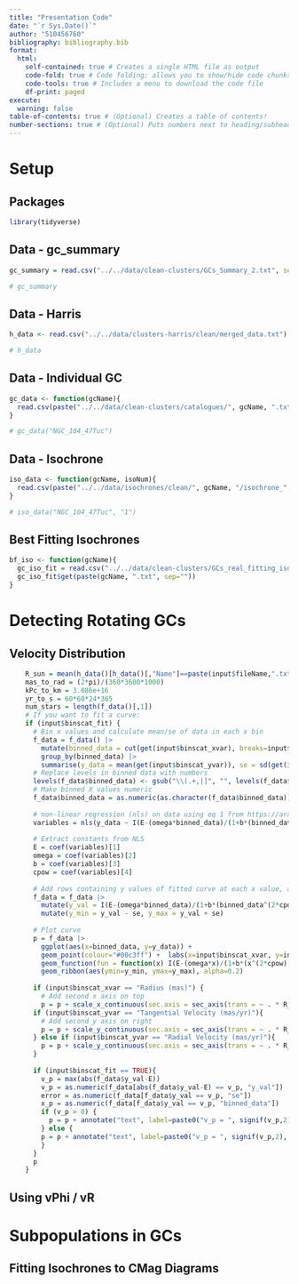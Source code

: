 ```yaml
---
title: "Presentation Code"
date: "`r Sys.Date()`"
author: "510456760"
bibliography: bibliography.bib
format: 
  html: 
    self-contained: true # Creates a single HTML file as output
    code-fold: true # Code folding; allows you to show/hide code chunks
    code-tools: true # Includes a menu to download the code file
    df-print: paged
execute:
  warning: false
table-of-contents: true # (Optional) Creates a table of contents!
number-sections: true # (Optional) Puts numbers next to heading/subheadings
---
```


# Setup

## Packages

```r
library(tidyverse)
```

## Data - gc_summary

```r
gc_summary = read.csv("../../data/clean-clusters/GCs_Summary_2.txt", sep=",")

# gc_summary
```

## Data - Harris

```r
h_data <- read.csv("../../data/clusters-harris/clean/merged_data.txt")

# h_data
```

## Data - Individual GC

```r
gc_data <- function(gcName){
  read.csv(paste("../../data/clean-clusters/catalogues/", gcName, ".txt", sep=""),sep=',')
}

# gc_data("NGC_104_47Tuc")
```

## Data - Isochrone

```r
iso_data <- function(gcName, isoNum){
  read.csv(paste("../../data/isochrones/clean/", gcName, "/isochrone_", isoNum, ".txt", sep=""),sep=',')
}

# iso_data("NGC_104_47Tuc", "1")
```

## Best Fitting Isochrones

```r
bf_iso <- function(gcName){
  gc_iso_fit = read.csv("../../data/clean-clusters/GCs_real_fitting_isochrones_2.txt", sep=",")
  gc_iso_fit$get(paste(gcName, ".txt", sep=""))
}
```

# Detecting Rotating GCs

## Velocity Distribution

```r
    R_sun = mean(h_data()[h_data()[,"Name"]==paste(input$fileName,".txt",sep=''),6])
    mas_to_rad = (2*pi)/(360*3600*1000)
    kPc_to_km = 3.086e+16
    yr_to_s = 60*60*24*365
    num_stars = length(f_data()[,1])
    # If you want to fit a curve:
    if (input$binscat_fit) {
      # Bin x values and calculate mean/se of data in each x bin
      f_data = f_data() |>
        mutate(binned_data = cut(get(input$binscat_xvar), breaks=input$binscat_bins)) |>
        group_by(binned_data) |>
        summarise(y_data = mean(get(input$binscat_yvar)), se = sd(get(input$binscat_yvar))/sqrt(n()))
      # Replace levels in binned data with numbers
      levels(f_data$binned_data) <- gsub("\\(.+,|]", "", levels(f_data$binned_data))
      # Make binned X values numeric
      f_data$binned_data = as.numeric(as.character(f_data$binned_data))
      
      # non-linear regression (nls) on data using eq 1 from https://arxiv.org/pdf/1305.6025.pdf
      variables = nls(y_data ~ I(E-(omega*binned_data)/(1+b*(binned_data^(2*cpow)))), data=f_data, start=list(E=0, omega=2, b=50, cpow=1))
      
      # Extract constants from NLS
      E = coef(variables)[1]
      omega = coef(variables)[2]
      b = coef(variables)[3]
      cpow = coef(variables)[4]
      
      # Add rows containing y values of fitted curve at each x value, and the ribbon y range
      f_data = f_data |>
        mutate(y_val = I(E-(omega*binned_data)/(1+b*(binned_data^(2*cpow))))) |>
        mutate(y_min = y_val - se, y_max = y_val + se)
      
      # Plot curve
      p = f_data |>
        ggplot(aes(x=binned_data, y=y_data)) +
        geom_point(colour="#00c3ff") +  labs(x=input$binscat_xvar, y=input$binscat_yvar) +
        geom_function(fun = function(x) I(E-(omega*x)/(1+b*(x^(2*cpow))))) +
        geom_ribbon(aes(ymin=y_min, ymax=y_max), alpha=0.2)
      
      if (input$binscat_xvar == "Radius (mas)") {
        # Add second x axis on top
        p = p + scale_x_continuous(sec.axis = sec_axis(trans = ~ . * R_sun * kPc_to_km * mas_to_rad, name = "Radius (km)"))}
      if (input$binscat_yvar == "Tangential Velocity (mas/yr)"){
        # Add second y axis on right
        p = p + scale_y_continuous(sec.axis = sec_axis(trans = ~ . * R_sun * kPc_to_km * mas_to_rad / yr_to_s, name = "Tangential Velocity (km/s)"))
      } else if (input$binscat_yvar == "Radial Velocity (mas/yr)"){
        p = p + scale_y_continuous(sec.axis = sec_axis(trans = ~ . * R_sun * kPc_to_km * mas_to_rad / yr_to_s, name = "Radial Velocity (km/s)"))
      }
      
      if (input$binscat_fit == TRUE){
        v_p = max(abs(f_data$y_val-E))
        v_p = as.numeric(f_data[abs(f_data$y_val-E) == v_p, "y_val"])
        error = as.numeric(f_data[f_data$y_val == v_p, "se"])
        x_p = as.numeric(f_data[f_data$y_val == v_p, "binned_data"])
        if (v_p > 0) {
          p = p + annotate("text", label=paste0("v_p = ", signif(v_p,2), " +- ", signif(error,1)), x=x_p, y = v_p + 1.5*error)
        } else {
        p = p + annotate("text", label=paste0("v_p = ", signif(v_p,2), " +- ", signif(error,1)), x=x_p, y = v_p - 1.5*error)
        }
      }
      p
    }
```

## Using vPhi / vR

# Subpopulations in GCs

## Fitting Isochrones to CMag Diagrams
